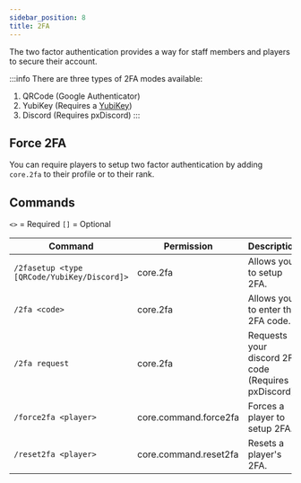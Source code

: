 ```yaml
---
sidebar_position: 8
title: 2FA
---
```


<!--

- timeline
- adminprofile
- commandlogs
- /user

-->

The two factor authentication provides a way for staff members and players to secure their account.

:::info
There are three types of 2FA modes available:

1. QRCode (Google Authenticator)
2. YubiKey (Requires a [YubiKey](https://www.yubico.com/products/yubikey-5-overview/))
3. Discord (Requires pxDiscord)
:::

## Force 2FA

You can require players to setup two factor authentication by adding `core.2fa` to their profile or to their rank.

## Commands

`<>` = Required `[]` = Optional

Command                                     | Permission            | Description
------------------------------------------- | --------------------- | ----------------------------------------------------
`/2fasetup <type [QRCode/YubiKey/Discord]>` | core.2fa              | Allows you to setup 2FA.
`/2fa <code>`                               | core.2fa              | Allows you to enter the 2FA code.
`/2fa request`                              | core.2fa              | Requests your discord 2FA code (Requires pxDiscord).
`/force2fa <player>`                        | core.command.force2fa | Forces a player to setup 2FA.
`/reset2fa <player>`                        | core.command.reset2fa | Resets a player's 2FA.


